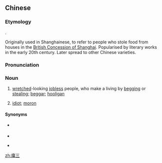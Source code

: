 {{also|瘪三}}
==Chinese==
{{zh-forms|s=瘪三|gloss=-|alt=必三}}

===Etymology===
{{bor|zh|en|[[beg]] [[sir]]}}.

Originally used in Shanghainese, to refer to people who stole food from houses in the [[w:Shanghai International Settlement|British Concession of Shanghai]]. Popularised by literary works in the early 20th century. Later spread to other Chinese varieties.

===Pronunciation===
{{zh-pron
|m=biēsān,er=y
|c=bit6 saam1
|w=4piq se
|cat=n
}}

===Noun===
{{zh-noun}}

# {{lb|zh|derogatory}} [[wretched]]-looking [[jobless]] people, who make a living by [[beg]]ging or [[steal]]ing; [[beggar]]; [[hooligan]]
# {{lb|zh|derogatory}} [[idiot]]; [[moron]]

====Synonyms====
* {{sense|vagrant}} {{zh-l|無業遊民}}
* {{sense|beggar}}
{{zh-dial|乞丐}}
* {{sense|hooligan}} {{zh-l|流氓}}

[[zh:癟三]]